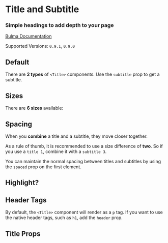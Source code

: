 

<Meta title="Elements/Title" component={Title} />

# Title and Subtitle

### Simple **headings** to add depth to your page

[Bulma Documentation](https://bulma.io/documentation/elements/title/)

Supported Versions: `0.9.1`, `0.9.0`

## Default

There are **2 types** of `<Title>` components. Use the `subtitle` prop to get a subtitle.

<Canvas>
  <Story name="Default">
    <Title>Title</Title>
    <Title subtitle>Subtitle</Title>
  </Story>
</Canvas>

## Sizes

There are **6 sizes** available:

<Canvas>
  <Story name="Sizes">
    <Block>
      <Title size="1">Title 1</Title>
      <Title size="2">Title 2</Title>
      <Title>Title 3 (default)</Title>
      <Title size="4">Title 4</Title>
      <Title size="5">Title 5</Title>
      <Title size="6">Title 6</Title>
    </Block>
    <Block>
      <Title size="1" subtitle>Subtitle 1</Title>
      <Title size="2" subtitle>Subtitle 2</Title>
      <Title size="3" subtitle>Subtitle 3</Title>
      <Title size="4" subtitle>Subtitle 4</Title>
      <Title subtitle>Subtitle 5 (default)</Title>
      <Title size="6" subtitle>Subtitle 6</Title>
    </Block>
  </Story>
</Canvas>

## Spacing

When you **combine** a title and a subtitle, they move closer together.

As a rule of thumb, it is recommended to use a size difference of **two**. So if you use a `title 1`, combine it with a `subtitle 3`.

You can maintain the normal spacing between titles and subtitles by using the `spaced` prop on the first element.

<Canvas>
  <Story name="Spacing">
    <Block>
      <Title size="1">Title 1</Title>
      <Title size="3" subtitle>Subtitle 3</Title>
    </Block>
    <Block>
      <Title size="1" spaced>Title 1</Title>
      <Title size="3" subtitle>Subtitle 3</Title>
    </Block>
  </Story>
</Canvas>

## Highlight?

<Canvas>
  <Story name="Highlight">
    <Block>
      <Title className="highlight" size="1">Title 1</Title>
      <Title className="highlight"size="3" subtitle>Subtitle 3</Title>
    </Block>
    <Block>
      <Title size="1" spaced>Title 1</Title>
      <Title size="3" subtitle>Subtitle 3</Title>
    </Block>
  </Story>
</Canvas>

## Header Tags

By default, the `<Title>` component will render as a `p` tag.  If you want to use the native header tags, such as `h1`, add the `header` prop.

<Canvas>
  <Story name="Header Tags">
    <Block>
      <Title size="1" header>Title 1</Title>
      <Title size="2" header>Title 2</Title>
      <Title header>Title 3</Title>
      <Title size="4" header>Title 4</Title>
      <Title size="5" header>Title 5</Title>
      <Title size="6" header>Title 6</Title>
    </Block>
    <Block>
      <Title size="1" subtitle header>Subtitle 1</Title>
      <Title size="2" subtitle header>Subtitle 2</Title>
      <Title size="3" subtitle header>Subtitle 3</Title>
      <Title size="4" subtitle header>Subtitle 4</Title>
      <Title subtitle header>Subtitle 5</Title>
      <Title size="6" subtitle header>Subtitle 6</Title>
    </Block>
  </Story>
</Canvas>

## Title Props

<ArgsTable of={Title} />
